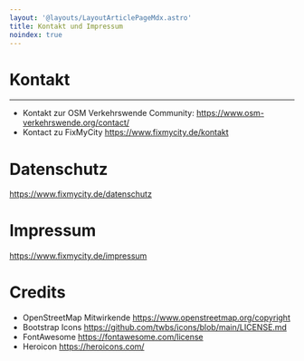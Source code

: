 ```yaml
---
layout: '@layouts/LayoutArticlePageMdx.astro'
title: Kontakt und Impressum
noindex: true
---
```



<Notice className="!mb-12">

<h1 class="text-sky-700">Kontakt</h1>

<hr class="!my-6 !border-white" />

* Kontakt zur OSM Verkehrswende Community: https://www.osm-verkehrswende.org/contact/
* Kontact zu FixMyCity https://www.fixmycity.de/kontakt

</Notice>

# Datenschutz

https://www.fixmycity.de/datenschutz

# Impressum

https://www.fixmycity.de/impressum

# Credits

- OpenStreetMap Mitwirkende https://www.openstreetmap.org/copyright
- Bootstrap Icons https://github.com/twbs/icons/blob/main/LICENSE.md
- FontAwesome https://fontawesome.com/license
- Heroicon https://heroicons.com/
